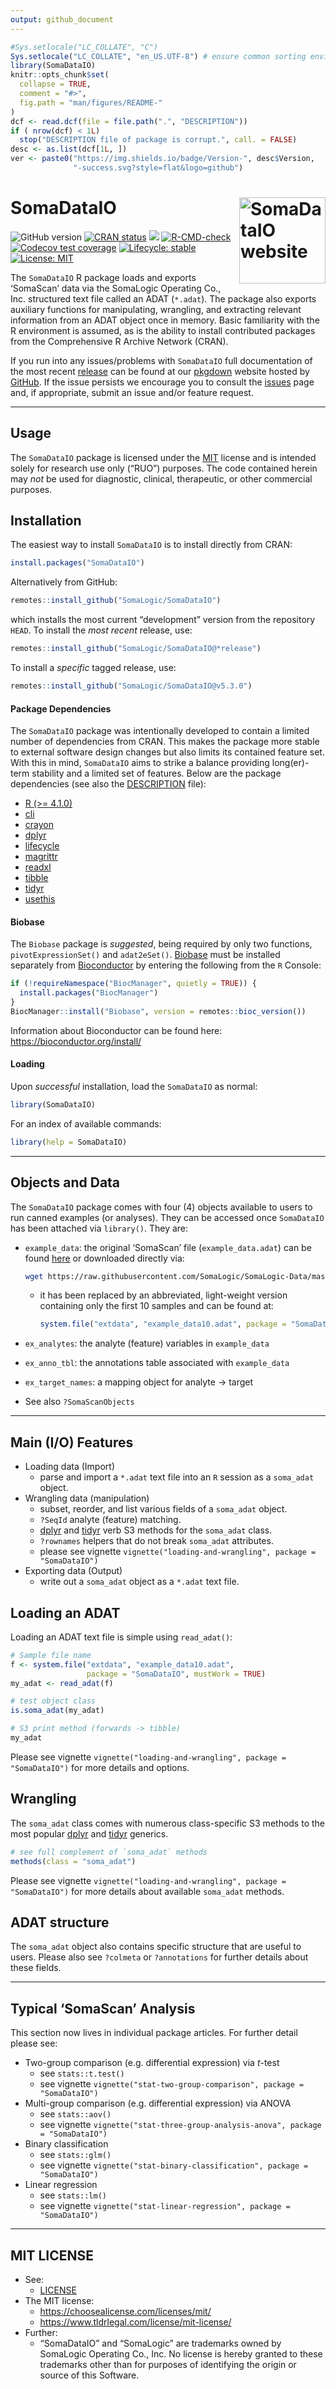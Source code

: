 ```yaml
---
output: github_document
---
```



<!-- README.md is generated from README.Rmd. Please edit that file -->


```r
#Sys.setlocale("LC_COLLATE", "C")
Sys.setlocale("LC_COLLATE", "en_US.UTF-8") # ensure common sorting envir
library(SomaDataIO)
knitr::opts_chunk$set(
  collapse = TRUE,
  comment = "#>",
  fig.path = "man/figures/README-"
)
dcf <- read.dcf(file = file.path(".", "DESCRIPTION"))
if ( nrow(dcf) < 1L)
  stop("DESCRIPTION file of package is corrupt.", call. = FALSE)
desc <- as.list(dcf[1L, ])
ver <- paste0("https://img.shields.io/badge/Version-", desc$Version,
              "-success.svg?style=flat&logo=github")
```


# SomaDataIO <a href="https://somalogic.github.io/SomaDataIO"><img src="man/figures/logo.png" align="right" height="138" alt="SomaDataIO website" /></a>


<!-- badges: start -->
![GitHub version](`r ver`)
[![CRAN status](http://www.r-pkg.org/badges/version/SomaDataIO)](https://cran.r-project.org/package=SomaDataIO)
[![](https://cranlogs.r-pkg.org/badges/grand-total/SomaDataIO)](https://cran.r-project.org/package=SomaDataIO)
[![R-CMD-check](https://github.com/SomaLogic/SomaDataIO/workflows/R-CMD-check/badge.svg)](https://github.com/SomaLogic/SomaDataIO/actions)
[![Codecov test coverage](https://codecov.io/gh/SomaLogic/SomaDataIO/branch/main/graph/badge.svg)](https://app.codecov.io/gh/SomaLogic/SomaDataIO?branch=main)
[![Lifecycle: stable](https://img.shields.io/badge/lifecycle-stable-brightgreen.svg)](https://lifecycle.r-lib.org/articles/stages.html#stable)
[![License: MIT](https://img.shields.io/badge/License-MIT-blue.svg)](https://choosealicense.com/licenses/mit/)
<!-- badges: end -->


The `SomaDataIO` R package loads and exports 'SomaScan' data via the
SomaLogic Operating Co., Inc. structured text file called an ADAT (`*.adat`).
The package also exports auxiliary functions for manipulating, wrangling,
and extracting relevant information from an ADAT object once in memory.
Basic familiarity with the R environment is assumed, as is the ability to install
contributed packages from the Comprehensive R Archive Network (CRAN).

If you run into any issues/problems with `SomaDataIO` full documentation
of the most recent
[release](https://github.com/SomaLogic/SomaDataIO/releases)
can be found at our
[pkgdown](https://somalogic.github.io/SomaDataIO/) website hosted by
[GitHub](https://github.com/SomaLogic/SomaDataIO/).
If the issue persists we encourage you to consult the
[issues](https://github.com/SomaLogic/SomaDataIO/issues/)
page and, if appropriate, submit an issue and/or feature request.


---------------------


## Usage

The `SomaDataIO` package is licensed under the
[MIT](https://github.com/SomaLogic/SomaDataIO/blob/main/LICENSE.md)
license and is intended solely for research use only (“RUO”) purposes.
The code contained herein may _not_ be used for diagnostic, clinical,
therapeutic, or other commercial purposes.


## Installation

The easiest way to install `SomaDataIO` is to install directly from CRAN:

```r
install.packages("SomaDataIO")
```

Alternatively from GitHub:

```r
remotes::install_github("SomaLogic/SomaDataIO")
```

which installs the most current "development" version from the repository
`HEAD`. To install the _most recent_ release, use:

```r
remotes::install_github("SomaLogic/SomaDataIO@*release")
```

To install a *specific* tagged release, use:

```r
remotes::install_github("SomaLogic/SomaDataIO@v5.3.0")
```


#### Package Dependencies

The `SomaDataIO` package was intentionally developed to contain a
limited number of dependencies from CRAN. This makes
the package more stable to external software design changes but
also limits its contained feature set. With this in mind, `SomaDataIO`
aims to strike a balance providing long(er)-term stability and a
limited set of features.
Below are the package dependencies
(see also the [DESCRIPTION](https://github.com/SomaLogic/SomaDataIO/blob/main/DESCRIPTION)
file):

* [R (>= 4.1.0)](https://cran.r-project.org/)
* [cli](https://cran.r-project.org/package=cli)
* [crayon](https://cran.r-project.org/package=crayon)
* [dplyr](https://cran.r-project.org/package=dplyr)
* [lifecycle](https://cran.r-project.org/package=lifecycle)
* [magrittr](https://cran.r-project.org/package=magrittr)
* [readxl](https://cran.r-project.org/package=readxl)
* [tibble](https://cran.r-project.org/package=tibble)
* [tidyr](https://cran.r-project.org/package=tidyr)
* [usethis](https://cran.r-project.org/package=usethis)


#### Biobase

The `Biobase` package is _suggested_, being required by only
two functions, `pivotExpressionSet()` and `adat2eSet()`.
[Biobase](https://www.bioconductor.org/packages/release/bioc/html/Biobase.html)
must be installed separately from
[Bioconductor](https://www.bioconductor.org)
by entering the following from the `R` Console:

```r
if (!requireNamespace("BiocManager", quietly = TRUE)) {
  install.packages("BiocManager")
}
BiocManager::install("Biobase", version = remotes::bioc_version())
```

Information about Bioconductor can be found here:
[https://bioconductor.org/install/](https://bioconductor.org/install/)


#### Loading

Upon _successful_ installation, load the `SomaDataIO` as normal:

```r
library(SomaDataIO)
```

For an index of available commands:
```r
library(help = SomaDataIO)
```


---------------------


## Objects and Data

The `SomaDataIO` package comes with four (4) objects available
to users to run canned examples (or analyses). They can be accessed once
`SomaDataIO` has been attached via `library()`. They are:

* `example_data`: the original 'SomaScan' file (`example_data.adat`) can
  be found [here](https://github.com/SomaLogic/SomaLogic-Data) or downloaded
  directly via:
  ```bash
  wget https://raw.githubusercontent.com/SomaLogic/SomaLogic-Data/master/example_data.adat
  ```
  - it has been replaced by an abbreviated, light-weight version containing
    only the first 10 samples and can be found at:
    ```r
    system.file("extdata", "example_data10.adat", package = "SomaDataIO")
    ```
* `ex_analytes`: the analyte (feature) variables in `example_data`
* `ex_anno_tbl`: the annotations table associated with `example_data`
* `ex_target_names`: a mapping object for analyte -> target
* See also `?SomaScanObjects`


---------------------


## Main (I/O) Features 

* Loading data (Import)
    + parse and import a `*.adat` text file into an `R` session
      as a `soma_adat` object.

* Wrangling data (manipulation)
    + subset, reorder, and list various fields of a `soma_adat` object.
    + `?SeqId` analyte (feature) matching.
    + [dplyr](https://dplyr.tidyverse.org) and [tidyr](https://tidyr.tidyverse.org) verb
      S3 methods for the `soma_adat` class.
    + `?rownames` helpers that do not break `soma_adat` attributes.
    + please see vignette `vignette("loading-and-wrangling", package = "SomaDataIO")`

* Exporting data (Output)
    + write out a `soma_adat` object as a `*.adat` text file.


## Loading an ADAT

Loading an ADAT text file is simple using `read_adat()`:

```r
# Sample file name
f <- system.file("extdata", "example_data10.adat",
                 package = "SomaDataIO", mustWork = TRUE)
my_adat <- read_adat(f)

# test object class
is.soma_adat(my_adat)

# S3 print method (forwards -> tibble)
my_adat
```

Please see vignette `vignette("loading-and-wrangling", package = "SomaDataIO")`
for more details and options.


## Wrangling

The `soma_adat` class comes with numerous class-specific
S3 methods to the most popular
[dplyr](https://dplyr.tidyverse.org) and
[tidyr](https://tidyr.tidyverse.org) generics.

```r
# see full complement of `soma_adat` methods
methods(class = "soma_adat")
```

Please see vignette `vignette("loading-and-wrangling", package = "SomaDataIO")`
for more details about available `soma_adat` methods.


## ADAT structure

The `soma_adat` object also contains specific structure that are useful
to users. Please also see `?colmeta` or `?annotations` for further
details about these fields.


---------------------


## Typical 'SomaScan' Analysis

This section now lives in individual package articles.
For further detail please see:

- Two-group comparison (e.g. differential expression) via *t*-test
  + see `stats::t.test()`
  + see vignette `vignette("stat-two-group-comparison", package = "SomaDataIO")`

- Multi-group comparison (e.g. differential expression) via ANOVA
  + see `stats::aov()`
  + see vignette `vignette("stat-three-group-analysis-anova", package = "SomaDataIO")`

- Binary classification
  + see `stats::glm()`
  + see vignette `vignette("stat-binary-classification", package = "SomaDataIO")`

- Linear regression
  + see `stats::lm()`
  + see vignette `vignette("stat-linear-regression", package = "SomaDataIO")`


---------------------


## MIT LICENSE

* See:
  - [LICENSE](https://github.com/SomaLogic/SomaDataIO/blob/main/LICENSE.md)
* The MIT license:
  - [https://choosealicense.com/licenses/mit/](https://choosealicense.com/licenses/mit/)
  - [https://www.tldrlegal.com/license/mit-license/](https://www.tldrlegal.com/license/mit-license)
* Further:
  - "SomaDataIO" and "SomaLogic" are trademarks owned by
    SomaLogic Operating Co., Inc. No license is hereby granted to
    these trademarks other than for purposes of identifying the origin or
    source of this Software.
